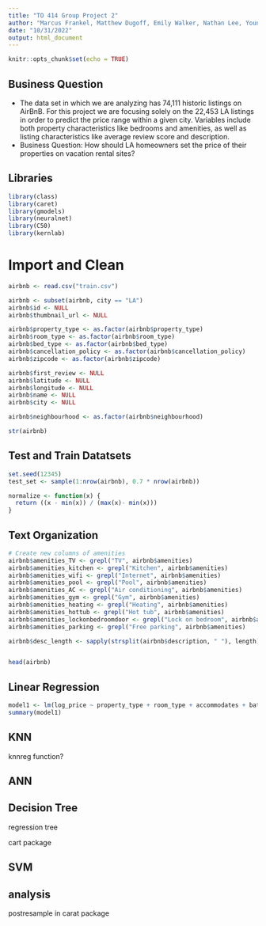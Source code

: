 ```yaml
---
title: "TO 414 Group Project 2"
author: "Marcus Frankel, Matthew Dugoff, Emily Walker, Nathan Lee, Young-Bin Kim"
date: "10/31/2022"
output: html_document
---
```


```r
knitr::opts_chunk$set(echo = TRUE)
```

## Business Question
- The data set in which we are analyzing has 74,111 historic listings on AirBnB. For this project we are focusing solely on the 22,453 LA listings in order to predict the price range within a given city. Variables include both property characteristics like bedrooms and amenities, as well as listing characteristics like average review score and description.
- Business Question: How should LA homeowners set the price of their properties on vacation rental sites?

## Libraries
```r
library(class)
library(caret)
library(gmodels)
library(neuralnet)
library(C50)
library(kernlab)
```

# Import and Clean
```r
airbnb <- read.csv("train.csv")

airbnb <- subset(airbnb, city == "LA")
airbnb$id <- NULL
airbnb$thumbnail_url <- NULL

airbnb$property_type <- as.factor(airbnb$property_type)
airbnb$room_type <- as.factor(airbnb$room_type)
airbnb$bed_type <- as.factor(airbnb$bed_type)
airbnb$cancellation_policy <- as.factor(airbnb$cancellation_policy)
airbnb$zipcode <- as.factor(airbnb$zipcode)

airbnb$first_review <- NULL
airbnb$latitude <- NULL 
airbnb$longitude <- NULL 
airbnb$name <- NULL
airbnb$city <- NULL

airbnb$neighbourhood <- as.factor(airbnb$neighbourhood)

str(airbnb)

```

## Test and Train Datatsets
```r
set.seed(12345)
test_set <- sample(1:nrow(airbnb), 0.7 * nrow(airbnb)) 

normalize <- function(x) {
  return ((x - min(x)) / (max(x)- min(x)))
}

```

## Text Organization
```r
# Create new columns of amenities
airbnb$amenities_TV <- grepl("TV", airbnb$amenities)
airbnb$amenities_kitchen <- grepl("Kitchen", airbnb$amenities)
airbnb$amenities_wifi <- grepl("Internet", airbnb$amenities)
airbnb$amenities_pool <- grepl("Pool", airbnb$amenities)
airbnb$amenities_AC <- grepl("Air conditioning", airbnb$amenities)
airbnb$amenities_gym <- grepl("Gym", airbnb$amenities)
airbnb$amenities_heating <- grepl("Heating", airbnb$amenities)
airbnb$amenities_hottub <- grepl("Hot tub", airbnb$amenities)
airbnb$amenities_lockonbedroomdoor <- grepl("Lock on bedroom", airbnb$amenities)
airbnb$amenities_parking <- grepl("Free parking", airbnb$amenities)

airbnb$desc_length <- sapply(strsplit(airbnb$description, " "), length)


head(airbnb)
```



## Linear Regression

```r
model1 <- lm(log_price ~ property_type + room_type + accommodates + bathrooms + bed_type + cancellation_policy + cleaning_fee + host_has_profile_pic + host_identity_verified + instant_bookable + neighbourhood + number_of_reviews + review_scores_rating + zipcode + bedrooms + beds, data = airbnb)
summary(model1)

```

## KNN

knnreg function?

## ANN


## Decision Tree

regression tree

cart package


## SVM 


## analysis

postresample
in carat package








